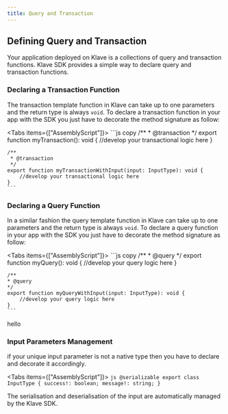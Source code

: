```yaml
---
title: Query and Transaction
---
```





## Defining Query and Transaction

Your application deployed on Klave is a collections of query and transaction functions. Klave SDK provides a simple way to declare query and transaction functions.

### Declaring a Transaction Function

The transaction template function in Klave can take up to one parameters and the return type is always `void`.
To declare a transaction function in your app with the SDK you just have to decorate the method signature as follow:

<Tabs items={["AssemblyScript"]}>
  <Tab value="AssemblyScript">
    ```js copy
    /**
     * @transaction
     */
    export function myTransaction(): void {
        //develop your transactional logic here
    }

    /**
     * @transaction
     */
    export function myTransactionWithInput(input: InputType): void {
        //develop your transactional logic here
    }
    ```
  </Tab>
</Tabs>

### Declaring a Query Function

In a similar fashion the query template function in Klave can take up to one parameters and the return type is always `void`.
To declare a query function in your app with the SDK you just have to decorate the method signature as follow:

<Tabs items={["AssemblyScript"]}>
  <Tab value="AssemblyScript">
    ```js copy
    /**
    * @query
    */
    export function myQuery(): void {
        //develop your query logic here
    }

    /**
    * @query
    */
    export function myQueryWithInput(input: InputType): void {
        //develop your query logic here
    }
    ```
  </Tab>
  <Tab value="test">
  hello
  </Tab>
</Tabs>

### Input Parameters Management

if your unique input parameter is not a native type then you have to declare and decorate it accordingly.

<Tabs items={["AssemblyScript"]}>
  <Tab value="AssemblyScript">
    ```js
    @serializable
    export class InputType {
        success!: boolean;
        message!: string;
    }
    ```
  </Tab>
</Tabs>

The serialisation and deserialisation of the input are automatically managed by the Klave SDK.